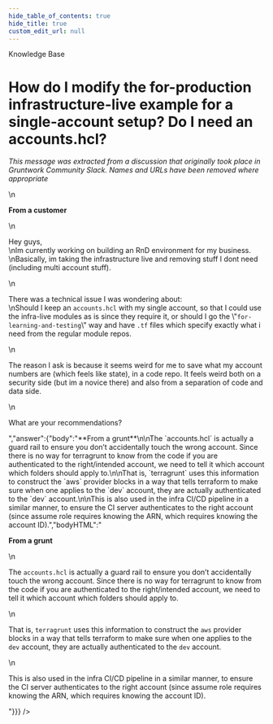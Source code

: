 ```yaml
---
hide_table_of_contents: true
hide_title: true
custom_edit_url: null
---
```



<CenterLayout>
<span className="searchCategory">Knowledge Base</span>
<h1>How do I modify the for-production infrastructure-live example for a single-account setup? Do I need an accounts.hcl?</h1>
<GitHub discussion={{"id":"MDEwOkRpc2N1c3Npb24zNTUzMTk3","number":21,"author":{"login":"gruntwork-support"},"title":"How do I modify the for-production infrastructure-live example for a single-account setup? Do I need an accounts.hcl?","body":"_This message was extracted from a discussion that originally took place in Gruntwork Community Slack. Names and URLs have been removed where appropriate_\n\n**From a customer**\n\nHey guys,\nIm currently working on building an RnD environment for my business.\nBasically, im taking the infrastructure live and removing stuff I dont need (including multi account stuff).\n\nThere was a technical issue I was wondering about:\nShould I keep an `accounts.hcl` with my single account, so that I could use the infra-live modules as is since they require it, or should I go the \"`for-learning-and-testing`\" way and have `.tf` files which specify exactly what i need from the regular module repos.\n\nThe reason I ask is because it seems weird for me to save what my account numbers are (which feels like state), in a code repo. It feels weird both on a security side (but im a novice there) and also from a separation of code and data side.\n\nWhat are your recommendations?","bodyHTML":"<p dir=\"auto\"><em>This message was extracted from a discussion that originally took place in Gruntwork Community Slack. Names and URLs have been removed where appropriate</em></p>\n<p dir=\"auto\"><strong>From a customer</strong></p>\n<p dir=\"auto\">Hey guys,<br>\nIm currently working on building an RnD environment for my business.<br>\nBasically, im taking the infrastructure live and removing stuff I dont need (including multi account stuff).</p>\n<p dir=\"auto\">There was a technical issue I was wondering about:<br>\nShould I keep an <code class=\"notranslate\">accounts.hcl</code> with my single account, so that I could use the infra-live modules as is since they require it, or should I go the \"<code class=\"notranslate\">for-learning-and-testing</code>\" way and have <code class=\"notranslate\">.tf</code> files which specify exactly what i need from the regular module repos.</p>\n<p dir=\"auto\">The reason I ask is because it seems weird for me to save what my account numbers are (which feels like state), in a code repo. It feels weird both on a security side (but im a novice there) and also from a separation of code and data side.</p>\n<p dir=\"auto\">What are your recommendations?</p>","answer":{"body":"**From a grunt**\n\nThe `accounts.hcl` is actually a guard rail to ensure you don’t accidentally touch the wrong account. Since there is no way for terragrunt to know from the code if you are authenticated to the right/intended account, we need to tell it which account which folders should apply to.\n\nThat is, `terragrunt` uses this information to construct the `aws` provider blocks in a way that tells terraform to make sure when one applies to the `dev` account, they are actually authenticated to the `dev` account.\n\nThis is also used in the infra CI/CD pipeline in a similar manner, to ensure the CI server authenticates to the right account (since assume role requires knowing the ARN, which requires knowing the account ID).","bodyHTML":"<p dir=\"auto\"><strong>From a grunt</strong></p>\n<p dir=\"auto\">The <code class=\"notranslate\">accounts.hcl</code> is actually a guard rail to ensure you don’t accidentally touch the wrong account. Since there is no way for terragrunt to know from the code if you are authenticated to the right/intended account, we need to tell it which account which folders should apply to.</p>\n<p dir=\"auto\">That is, <code class=\"notranslate\">terragrunt</code> uses this information to construct the <code class=\"notranslate\">aws</code> provider blocks in a way that tells terraform to make sure when one applies to the <code class=\"notranslate\">dev</code> account, they are actually authenticated to the <code class=\"notranslate\">dev</code> account.</p>\n<p dir=\"auto\">This is also used in the infra CI/CD pipeline in a similar manner, to ensure the CI server authenticates to the right account (since assume role requires knowing the ARN, which requires knowing the account ID).</p>"}}} />

</CenterLayout>
  

<!-- ##DOCS-SOURCER-START
{
  "sourcePlugin": "github-discussions",
  "hash": "5ecc90ae73fe4acbf660914b15111b29"
}
##DOCS-SOURCER-END -->
